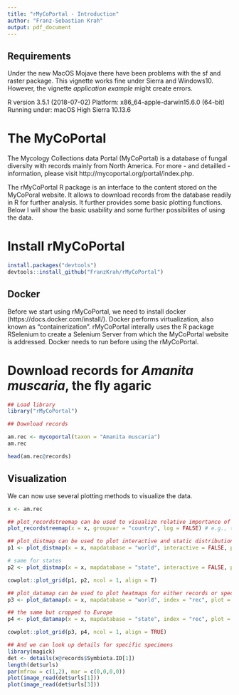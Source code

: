 ```yaml
---
title: "rMyCoPortal - Introduction"
author: "Franz-Sebastian Krah"
output: pdf_document
---
```


## Requirements
Under the new MacOS Mojave there have been problems with the sf and raster package. This vignette works fine under Sierra and Windows10. However, the vignette *application example* might create errors.

R version 3.5.1 (2018-07-02)
Platform: x86_64-apple-darwin15.6.0 (64-bit)
Running under: macOS High Sierra 10.13.6


# The MyCoPortal

The Mycology Collections data Portal (MyCoPortal) is a database of fungal diversity with records mainly from North America. For more - and detailled - information, please visit http://mycoportal.org/portal/index.php.

The rMyCoPortal R package is an interface to the content stored on the MyCoPoral website. It allows to download records from the database readily in R for further analysis. It further provides some basic plotting functions. Below I will show the basic usability and some further possibilites of using the data.

# Install rMyCoPortal
```r

install.packages("devtools")
devtools::install_github("FranzKrah/rMyCoPortal")

```

## Docker

Before we start using rMyCoPortal, we need to install docker (https://docs.docker.com/install/). Docker performs  virtualization, also known as "containerization". rMyCoPortal interally uses the R package RSelenium to create a Selenium Server from which the MyCoPortal website is addressed. 
Docker needs to run before using the rMyCoPortal.

# Download records for *Amanita muscaria*, the fly agaric


```r
## Load library
library("rMyCoPortal")

## Download records

am.rec <- mycoportal(taxon = "Amanita muscaria")
am.rec

head(am.rec@records)
```

## Visualization
We can now use several plotting methods to visualize the data.

```r

x <- am.rec

## plot_recordstreemap can be used to visualize relative importance of aspects of the data
plot_recordstreemap(x = x, groupvar = "country", log = FALSE) # e.g., the country distribution

## plot_distmap can be used to plot interactive and static distribution maps
p1 <- plot_distmap(x = x, mapdatabase = "world", interactive = FALSE, plot = FALSE) # the default is interactive

# same for states
p2 <- plot_distmap(x = x, mapdatabase = "state", interactive = FALSE, plot = FALSE)

cowplot::plot_grid(p1, p2, ncol = 1, align = T)

## plot_datamap can be used to plot heatmaps for either records or species richness (index = "rich")
p3 <- plot_datamap(x = x, mapdatabase = "world", index = "rec", plot = FALSE)

## the same but cropped to Europe
p4 <- plot_datamap(x = x, mapdatabase = "state", index = "rec", plot = FALSE)

cowplot::plot_grid(p3, p4, ncol = 1, align = TRUE)

## And we can look up details for specific specimens
library(magick)
det <- details(x@records$Symbiota.ID[1])
length(det$urls)
par(mfrow = c(1,2), mar = c(0,0,0,0))
plot(image_read(det$urls[1]))
plot(image_read(det$urls[3]))

```
